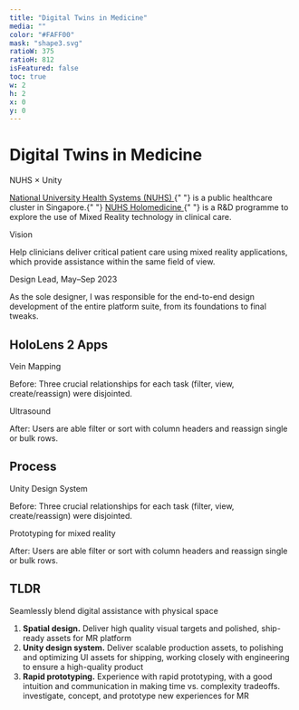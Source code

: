 ```yaml
---
title: "Digital Twins in Medicine"
media: ""
color: "#FAFF00"
mask: "shape3.svg"
ratioW: 375
ratioH: 812
isFeatured: false
toc: true
w: 2
h: 2
x: 0
y: 0
---
```


<PostLayout>

# Digital Twins in Medicine

</PostLayout>

<div className="row d-flex justify-content-between">

<div className="col-md-4 pe-md-4">
  <p className="lesson-header">NUHS &#215; Unity</p>
  <p>
    <a href="https://www.nuhs.edu.sg/">
      National University Health Systems (NUHS)
    </a>{" "}
    is a public healthcare cluster in Singapore.{" "}
    <a href="https://www.nuhs.edu.sg/research/research-stories/Pages/nuhs-embarks-on-holomedicine-research-in-singapore-using-mixed-reality-technology-to-enhance-patient-care.aspx">
      NUHS Holomedicine
    </a>{" "}
    is a R&D programme to explore the use of Mixed Reality technology in
    clinical care.
  </p>
</div>

<div className="col-md-4 px-md-4">
  <p className="lesson-header">Vision</p>
  <p>
    Help clinicians deliver critical patient care using mixed reality
    applications, which provide assistance within the same field of view.
  </p>
</div>

<div className="col-md-4 ps-md-4">
  <p className="lesson-header">Design Lead, May–Sep 2023</p>
  <p>
    As the sole designer, I was responsible for the end-to-end design
    development of the entire platform suite, from its foundations to final
    tweaks.
  </p>
</div>

</div>

<div className="container-fluid margin-top-36">
  <div className="row d-flex">
    <h2 id="apps">HoloLens 2 Apps</h2>
    <div className="col-md-6 pe-md-3 pb-md-0 pb-sm-5 ">
      <p className="lesson-header">Vein Mapping</p>
      <LoopingVideo src="/images/work/loan-origination-system/tasklist-before.mp4" />
      <figcaption>
        Before: Three crucial relationships for each task (filter, view,
        create/reassign) were disjointed.
      </figcaption>
    </div>
    <div className="col-md-6 pt-md-0 ps-md-3 pt-sm-5 ">
      <p className="lesson-header">Ultrasound</p>
      <LoopingVideo src="/images/work/loan-origination-system/tasklist-after.mp4" />
      <figcaption>
        After: Users are able filter or sort with column headers and reassign
        single or bulk rows.
      </figcaption>
    </div>
  </div>
</div>

<div className="container-fluid margin-top-36">
  <div className="row d-flex">
    <h2 id="process">Process</h2>
    <div className="col-md-6 pe-md-3 pb-md-0 pb-sm-5 ">
      <p className="lesson-header">Unity Design System</p>
      <LoopingVideo src="/images/work/loan-origination-system/tasklist-before.mp4" />
      <figcaption>
        Before: Three crucial relationships for each task (filter, view,
        create/reassign) were disjointed.
      </figcaption>
    </div>
    <div className="col-md-6 pt-md-0 ps-md-3 pt-sm-5 ">
      <p className="lesson-header">Prototyping for mixed reality</p>
      <LoopingVideo src="/images/work/loan-origination-system/tasklist-after.mp4" />
      <figcaption>
        After: Users are able filter or sort with column headers and reassign
        single or bulk rows.
      </figcaption>
    </div>
  </div>
</div>
<PostLayout>

## TLDR

<p className="lesson-header">
  Seamlessly blend digital assistance with physical space
</p>

1. <b>Spatial design.</b> Deliver high quality visual targets and polished, ship-ready
   assets for MR platform
2. <b>Unity design system.</b> Deliver scalable production assets, to polishing and
   optimizing UI assets for shipping, working closely with engineering to ensure
   a high-quality product
3. <b>Rapid prototyping.</b> Experience with rapid prototyping, with a good intuition
   and communication in making time vs. complexity tradeoffs. investigate, concept,
   and prototype new experiences for MR

</PostLayout>
